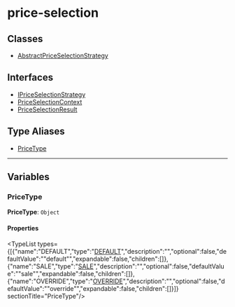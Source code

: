 
# price-selection

## Classes

- [AbstractPriceSelectionStrategy](../price_selection/classes/price_selection.AbstractPriceSelectionStrategy.mdx)

## Interfaces

- [IPriceSelectionStrategy](../price_selection/interfaces/price_selection.IPriceSelectionStrategy.mdx)
- [PriceSelectionContext](../price_selection/interfaces/price_selection.PriceSelectionContext.mdx)
- [PriceSelectionResult](../price_selection/interfaces/price_selection.PriceSelectionResult.mdx)

## Type Aliases

- [PriceType](../price_selection/types/price_selection.PriceType.mdx)

___

## Variables

### PriceType

 **PriceType**: `Object`

#### Properties

<TypeList types={[{"name":"DEFAULT","type":"[DEFAULT](medusa.mdx#default)","description":"","optional":false,"defaultValue":"\"default\"","expandable":false,"children":[]},{"name":"SALE","type":"[SALE](../medusa/enums/medusa.PriceListType.mdx#sale)","description":"","optional":false,"defaultValue":"\"sale\"","expandable":false,"children":[]},{"name":"OVERRIDE","type":"[OVERRIDE](../medusa/enums/medusa.PriceListType.mdx#override)","description":"","optional":false,"defaultValue":"\"override\"","expandable":false,"children":[]}]}  sectionTitle="PriceType"/>
